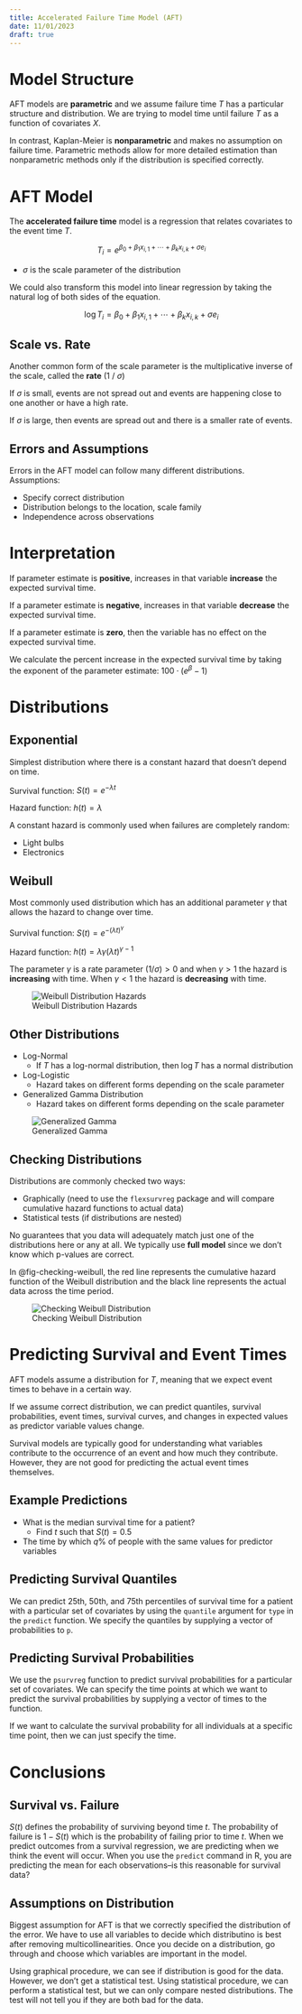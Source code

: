 ```yaml
---
title: Accelerated Failure Time Model (AFT)
date: 11/01/2023
draft: true
---
```


# Model Structure

AFT models are **parametric** and we assume failure time $T$ has a particular structure and distribution. We are trying to model time until failure $T$ as a function of covariates $X$.

In contrast, Kaplan-Meier is **nonparametric** and makes no assumption on failure time. Parametric methods allow for more detailed estimation than nonparametric methods only if the distribution is specified correctly.

# AFT Model

The **accelerated failure time** model is a regression that relates covariates to the event time $T$.

$$
T_i = e^{\beta_0 + \beta_1x_{i,1} + \cdots + \beta_kx_{i,k} + \sigma e_i}
$$

-   $\sigma$ is the scale parameter of the distribution

We could also transform this model into linear regression by taking the natural log of both sides of the equation.

$$
\log T_i = \beta_0 + \beta_1x_{i,1} + \cdots + \beta_kx_{i,k} + \sigma e_i
$$

## Scale vs. Rate

Another common form of the scale parameter is the multiplicative inverse of the scale, called the **rate** (1 / $\sigma$)

If $\sigma$ is small, events are not spread out and events are happening close to one another or have a high rate.

If $\sigma$ is large, then events are spread out and there is a smaller rate of events.

## Errors and Assumptions

Errors in the AFT model can follow many different distributions. Assumptions:

-   Specify correct distribution
-   Distribution belongs to the location, scale family
-   Independence across observations

# Interpretation

If parameter estimate is **positive**, increases in that variable **increase** the expected survival time.

If a parameter estimate is **negative**, increases in that variable **decrease** the expected survival time.

If a parameter estimate is **zero**, then the variable has no effect on the expected survival time.

We calculate the percent increase in the expected survival time by taking the exponent of the parameter estimate: $100 \cdot (e^\beta - 1)$

# Distributions

## Exponential

Simplest distribution where there is a constant hazard that doesn't depend on time.

Survival function: $S(t) = e^{-\lambda t}$

Hazard function: $h(t) = \lambda$

A constant hazard is commonly used when failures are completely random:

-   Light bulbs
-   Electronics

## Weibull

Most commonly used distribution which has an additional parameter $\gamma$ that allows the hazard to change over time.

Survival function: $S(t) = e^{-(\lambda t)^\gamma}$

Hazard function: $h(t) = \lambda \gamma (\lambda t)^{\gamma - 1}$

The parameter $\gamma$ is a rate parameter $(1 / \sigma) > 0$ and when $\gamma > 1$ the hazard is **increasing** with time. When $\gamma < 1$ the hazard is **decreasing** with time.

![Weibull Distribution Hazards](images/weibull-dist-hazards.png){#fig-weibull-dist-hazards}

## Other Distributions

-   Log-Normal
    -   If $T$ has a log-normal distribution, then $\log T$ has a normal distribution
-   Log-Logistic
    -   Hazard takes on different forms depending on the scale parameter
-   Generalized Gamma Distribution
    -   Hazard takes on different forms depending on the scale parameter

![Generalized Gamma](images/generalized-gamma.png){#fig-generalized-gamma}

## Checking Distributions

Distributions are commonly checked two ways:

-   Graphically (need to use the `flexsurvreg` package and will compare cumulative hazard functions to actual data)
-   Statistical tests (if distributions are nested)

No guarantees that you data will adequately match just one of the distributions here or any at all. We typically use **full model** since we don't know which p-values are correct.

In @fig-checking-weibull, the red line represents the cumulative hazard function of the Weibull distribution and the black line represents the actual data across the time period.

![Checking Weibull Distribution](images/checking-weibull.png){#fig-checking-weibull}

# Predicting Survival and Event Times

AFT models assume a distribution for $T$, meaning that we expect event times to behave in a certain way.

If we assume correct distribution, we can predict quantiles, survival probabilities, event times, survival curves, and changes in expected values as predictor variable values change.

Survival models are typically good for understanding what variables contribute to the occurrence of an event and how much they contribute. However, they are not good for predicting the actual event times themselves.

## Example Predictions

-   What is the median survival time for a patient?
    -   Find $t$ such that $S(t) = 0.5$
-   The time by which $q\%$ of people with the same values for predictor variables 

## Predicting Survival Quantiles

We can predict 25th, 50th, and 75th percentiles of survival time for a patient with a particular set of covariates by using the `quantile` argument for `type` in the `predict` function. We specify the quantiles by supplying a vector of probabilities to `p`.

## Predicting Survival Probabilities

We use the `psurvreg` function to predict survival probabilities for a particular set of covariates. We can specify the time points at which we want to predict the survival probabilities by supplying a vector of times to the function. 

If we want to calculate the survival probability for all individuals at a specific time point, then we can just specify the time.

# Conclusions

## Survival vs. Failure

$S(t)$ defines the probability of surviving beyond time $t$. The probability of failure is $1 - S(t)$ which is the probability of failing prior to time $t$. When we predict outcomes from a survival regression, we are predicting when we think the event will occur. When you use the `predict` command in R, you are predicting the mean for each observations--is this reasonable for survival data?

## Assumptions on Distribution

Biggest assumption for AFT is that we correctly specified the distribution of the error. We have to use all variables to decide which distributino is best after removing multicollinearities. Once you decide on a distribution, go through and choose which variables are important in the model.

Using graphical procedure, we can see if distribution is good for the data. However, we don't get a statistical test. Using statistical procedure, we can perform a statistical test, but we can only compare nested distributions. The test will not tell you if they are both bad for the data.